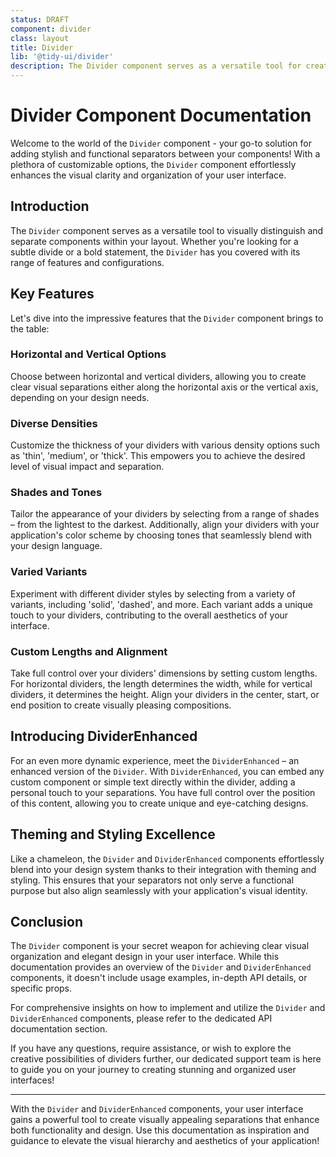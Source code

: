 ```yaml
---
status: DRAFT
component: divider
class: layout
title: Divider
lib: '@tidy-ui/divider'
description: The Divider component serves as a versatile tool for creating clear visual separations between components. It offers options for both horizontal and vertical dividers, with various densities, shades, and tones to align with your application's color scheme. Choose from an array of variants, such as 'solid' or 'dashed', and set custom lengths for precise alignment. For added creativity, the enhanced version, DividerEnhanced, enables the inclusion of custom components or text within dividers, with control over content positioning. Whether achieving clean breaks or adding personalized touches, the Divider component enhances organization and aesthetics within your user interface.
---
```


# Divider Component Documentation

Welcome to the world of the `Divider` component - your go-to solution for adding stylish and functional separators between your components! With a plethora of customizable options, the `Divider` component effortlessly enhances the visual clarity and organization of your user interface.

## Introduction

The `Divider` component serves as a versatile tool to visually distinguish and separate components within your layout. Whether you're looking for a subtle divide or a bold statement, the `Divider` has you covered with its range of features and configurations.

## Key Features

Let's dive into the impressive features that the `Divider` component brings to the table:

### Horizontal and Vertical Options

Choose between horizontal and vertical dividers, allowing you to create clear visual separations either along the horizontal axis or the vertical axis, depending on your design needs.

### Diverse Densities

Customize the thickness of your dividers with various density options such as 'thin', 'medium', or 'thick'. This empowers you to achieve the desired level of visual impact and separation.

### Shades and Tones

Tailor the appearance of your dividers by selecting from a range of shades – from the lightest to the darkest. Additionally, align your dividers with your application's color scheme by choosing tones that seamlessly blend with your design language.

### Varied Variants

Experiment with different divider styles by selecting from a variety of variants, including 'solid', 'dashed', and more. Each variant adds a unique touch to your dividers, contributing to the overall aesthetics of your interface.

### Custom Lengths and Alignment

Take full control over your dividers' dimensions by setting custom lengths. For horizontal dividers, the length determines the width, while for vertical dividers, it determines the height. Align your dividers in the center, start, or end position to create visually pleasing compositions.

## Introducing DividerEnhanced

For an even more dynamic experience, meet the `DividerEnhanced` – an enhanced version of the `Divider`. With `DividerEnhanced`, you can embed any custom component or simple text directly within the divider, adding a personal touch to your separations. You have full control over the position of this content, allowing you to create unique and eye-catching designs.

## Theming and Styling Excellence

Like a chameleon, the `Divider` and `DividerEnhanced` components effortlessly blend into your design system thanks to their integration with theming and styling. This ensures that your separators not only serve a functional purpose but also align seamlessly with your application's visual identity.

## Conclusion

The `Divider` component is your secret weapon for achieving clear visual organization and elegant design in your user interface. While this documentation provides an overview of the `Divider` and `DividerEnhanced` components, it doesn't include usage examples, in-depth API details, or specific props.

For comprehensive insights on how to implement and utilize the `Divider` and `DividerEnhanced` components, please refer to the dedicated API documentation section.

If you have any questions, require assistance, or wish to explore the creative possibilities of dividers further, our dedicated support team is here to guide you on your journey to creating stunning and organized user interfaces!

---

With the `Divider` and `DividerEnhanced` components, your user interface gains a powerful tool to create visually appealing separations that enhance both functionality and design. Use this documentation as inspiration and guidance to elevate the visual hierarchy and aesthetics of your application!
